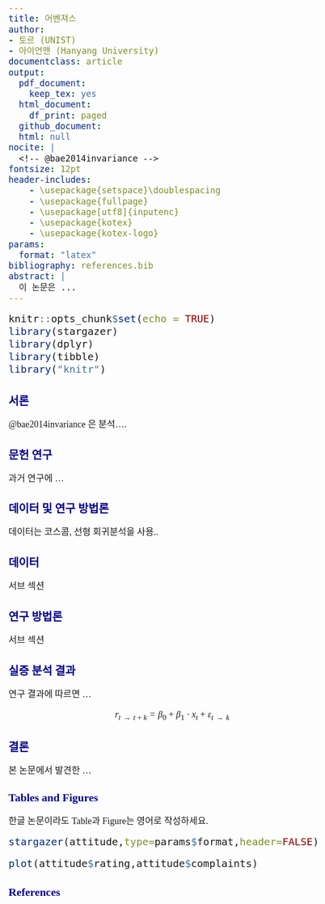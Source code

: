 ```yaml
---
title: 어벤져스
author:
- 토르 (UNIST)
- 아이언맨 (Hanyang University)
documentclass: article
output:
  pdf_document:
    keep_tex: yes
  html_document:
    df_print: paged
  github_document:
  html: null
nocite: |
  <!-- @bae2014invariance -->
fontsize: 12pt
header-includes:
    - \usepackage{setspace}\doublespacing
    - \usepackage{fullpage}
    - \usepackage[utf8]{inputenc}
    - \usepackage{kotex}
    - \usepackage{kotex-logo}
params:
  format: "latex"
bibliography: references.bib
abstract: |
  이 논문은 ...
---
```


<style type="text/css">

body{ /* Normal  */
      font-size: 18px;
      font-family: "Times New Roman", Times, serif;
  }
td {  /* Table  */
  font-size: 20px;
}
h1.title {
  font-size: 24px;
  color: DarkBlue;
}
h1 { /* Header 1 */
  font-size: 22px;
  color: DarkBlue;
}
h2 { /* Header 2 */
    font-size: 22px;
  color: DarkBlue;
}
h3 { /* Header 3 */
  font-size: 22px;
  font-family: "Times New Roman", Times, serif;
  color: DarkBlue;
}
code.r{ /* Code block */
    font-size: 20px;
}
pre { /* Code block - determines code spacing between lines */
    font-size: 20px;
}
</style>

```r
knitr::opts_chunk$set(echo = TRUE)
library(stargazer)
library(dplyr)
library(tibble)
library("knitr")
```


\setlength{\parindent}{1cm}

# 서론

@bae2014invariance 은 분석....

# 문헌 연구

과거 연구에 ...

# 데이터 및 연구 방법론

데이터는 코스콤, 선형 회귀분석을 사용..

## 데이터

서브 섹션

## 연구 방법론

서브 섹션

\begin{center}
<Insert Table 1>
\end{center}

# 실증 분석 결과 

연구 결과에 따르면 ...

$$ r_{t \rightarrow t+k}= \beta_0 + \beta_1 \cdot x_t +\varepsilon_{t \rightarrow k} $$

# 결론

본 논문에서 발견한 ...

\newpage

# Tables and Figures

한글 논문이라도 Table과 Figure는 영어로 작성하세요.

```r
stargazer(attitude,type=params$format,header=FALSE)
```

\newpage

```r
plot(attitude$rating,attitude$complaints)
```

\newpage

# References